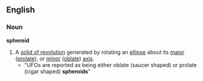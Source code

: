 ==English==
===Noun===
'''spheroid'''
#A [[solid of revolution]] generated by rotating an [[ellipse]] about its [[major]] ([[prolate]]), or [[minor]] ([[oblate]]) [[axis]].
#* "UFOs are reported as being either oblate (saucer shaped) or prolate (cigar shaped) '''spheroids'''"